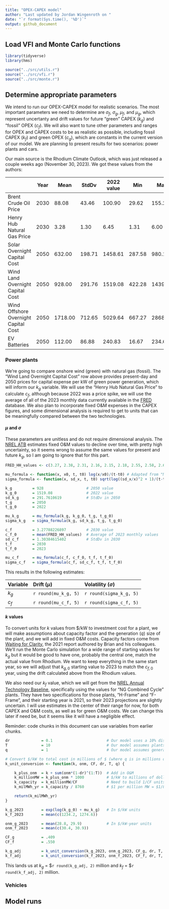 ```yaml
---
title: "OPEX-CAPEX model"
author: "Last updated by Jordan Wingenroth on "
date: "`r format(Sys.time(), '%D')`"
output: github_document
---
```


## Load VFI and Monte Carlo functions

```r

library(tidyverse)
library(hms)

source("../src/utils.r")
source("../src/vfi.r")
source("../src/monte.r")

```

## Determine appropriate parameters

We intend to run our OPEX-CAPEX model for realistic scenarios. The most important parameters we need to determine are $\sigma_f$, $\sigma_g$, $\mu_f$, and $\mu_g$, which represent uncertanty and drift values for future "green" CAPEX ($k_g$) and "fossil" OPEX ($c_f$). We will also want to tune other parameters and ranges for OPEX and CAPEX costs to be as realistic as possible, including fossil CAPEX ($k_f$) and green OPEX ($c_g$), which are constants in the current version of our model. We are planning to present results for two scenarios: power plants and cars.

Our main source is the Rhodium Climate Outlook, which was just released a couple weeks ago (November 30, 2023). We got these values from the authors:

|                                      | Year | Mean    | StdDv  | 2022 value | Min    | Max     | Unit     |
|--------------------------------------|------|---------|--------|------------|--------|---------|----------|
| Brent Crude Oil Price               | 2030 | 88.08   | 43.46  | 100.90     | 29.62  | 155.21  | $/barrel |
| Henry Hub Natural Gas Price          | 2030 | 3.28    | 1.30   | 6.45       | 1.31   | 6.00    | $/mmbtu  |
| Solar Overnight Capital Cost         | 2050 | 632.00  | 198.71 | 1458.61    | 287.58 | 980.19  | $/kW     |
| Wind Land Overnight Capital Cost     | 2050 | 928.00  | 291.76 | 1519.08    | 422.28 | 1439.25 | $/kW     |
| Wind Offshore Overnight Capital Cost | 2050 | 1718.00 | 712.65 | 5029.64    | 667.27 | 2868.02 | $/kW     |
| EV Batteries                         | 2050 | 112.00  | 86.88  | 240.83     | 16.67  | 234.67  | $/kWh    |

### Power plants

We're going to compare onshore wind (green) with natural gas (fossil). The "Wind Land Overnight Capital Cost" row above provides present-day and 2050 prices for capital expense per kW of green power generation, which will inform our $k_g$ variable. We will use the "Henry Hub Natural Gas Price" to calculate $c_f$, although because 2022 was a price spike, we will use the average of all of the 2023 monthly data currently available in the [FRED](https://fred.stlouisfed.org/series/MHHNGSP) database. We also plan to incorporate fixed O&M expenses in the CAPEX figures, and some dimensional analysis is required to get to units that can be meaningfully compared between the two technologies. 

#### $\mu$ and $\sigma$

These parameters are unitless and do not require dimensional analysis. The [NREL ATB](https://atb.nrel.gov/electricity/2023/land-based_wind) estimates fixed O&M values to decline over time, with pretty high uncertainty, so it seems wrong to assume the same values for present and future $k_g$, so I am going to ignore that for this part.

```r

FRED_HH_values <- c(3.27, 2.38, 2.31, 2.16, 2.15, 2.18, 2.55, 2.58, 2.64, 2.98, 2.71) # Jan to Nov

mu_formula <- function(x, x0, t, t0) log(x/x0)/(t-t0) # Adapted from "Model Documentation.docx"
sigma_formula <- function(x, sd_x, t, t0) sqrt(log((sd_x/x)^2 + 1)/(t-t0))

k_g         = 928                   # 2050 value
k_g_0       = 1519.08               # 2022 value
sd_k_g      = 291.7610619           # StdDv in 2050
t_g         = 2050
t_g_0       = 2022

mu_k_g      = mu_formula(k_g, k_g_0, t_g, t_g_0)
sigma_k_g   = sigma_formula(k_g, sd_k_g, t_g, t_g_0)

c_f         = 3.27788226897         # 2030 value
c_f_0       = mean(FRED_HH_values)  # Average of 2023 monthly values
sd_c_f      = 1.30384615402         # StdDv in 2030
t_f         = 2030          
t_f_0       = 2023

mu_c_f      = mu_formula(c_f, c_f_0, t_f, t_f_0)
sigma_c_f   = sigma_formula(c_f, sd_c_f, t_f, t_f_0)

```

This results in the following estimates:

|Variable |Drift ($\mu$) |Volatility ($\sigma$) |
|:------|:------|:------|
|$k_g$  |`r round(mu_k_g, 5)`|`r round(sigma_k_g, 5)`|
|$c_f$  |`r round(mu_c_f, 5)`|`r round(sigma_c_f, 5)`|

#### $k$ values

To convert units for $k$ values from \$/kW to investment cost for a plant, we will make assumptions about capacity factor and the generation ($q$) size of the plant, and we will add in fixed O&M costs. Capacity factors come from [Waiting for Clarity](https://www.rff.org/publications/reports/waiting-for-clarity-how-a-price-on-carbon-can-inspire-investment/), the 2021 report authored by Brian and his colleagues. We'll run the Monte Carlo simulation for a wide range of starting values for $k_g$ but it would be good to have one, probably the central one, match the actual value from Rhodium. We want to keep everything in the same start year, so we will adjust that $k_{g,0}$ starting value to 2023 to match the $c_{f,0}$ year, using the drift calculated above from the Rhodium values.

We also need our $k_f$ value, which we will get from the [NREL Annual Technology Baseline](https://atb.nrel.gov/electricity/2023/fossil_energy_technologies), specifically using the values for "NG Combined Cycle" plants. They have two specifications for those plants, "H-Frame" and "F-Frame", and their starting year is 2021, so their 2023 projections are slightly uncertain. I will use estimates in the center of their range for now, for both CAPEX and O&M costs, as well as for green O&M costs. We can change this later if need be, but it seems like it will have a negligible effect. 

Reminder: code chunks in this document can use variables from earlier chunks.

```r

dr              = 0.1                        # Our model uses a 10% discount rate
T               = 10                         # Our model assumes plants last 10 years
q               = 1                          # Our model assumes generation of 1 million MWh/year

# Convert $/kW to total cost in millions of $ (where q is in millions of MWh/year)
k_unit_conversion <- function(k, onm, CF, dr, T, q) {

    k_plus_onm  = k + sum(onm*(1-dr)^(1:T))  # Add in O&M
    k_millionMW = k_plus_onm * 1000          # $/kW to millions of dollars per million MW
    k_capacity  = k_millionMW/CF             # Need to build 1/CF units to provide 1 unit of power
    k_milMWh_yr = k_capacity / 8760          # $1 per million MW = $1/8760 per million MWh/year

    return(k_milMWh_yr)    
}

k_g_2023        = exp(log(k_g_0) + mu_k_g)   # In $/kW units
k_f_2023        = mean(c(1234.2, 1274.6))

onm_g_2023      = mean(28.8, 29.9)           # In $/kW-year units
onm_f_2023      = mean(c(30.4, 30.9))

CF_g            = .409
CF_f            = .550

k_g_adj         = k_unit_conversion(k_g_2023, onm_g_2023, CF_g, dr, T, q)
k_f_adj         = k_unit_conversion(k_f_2023, onm_f_2023, CF_f, dr, T, q)

```

This lands us at $k_g$ = \$`r round(k_g_adj, 2)` million and $k_f$ = \$`r round(k_f_adj, 2)` million.

### Vehicles

## Model runs
